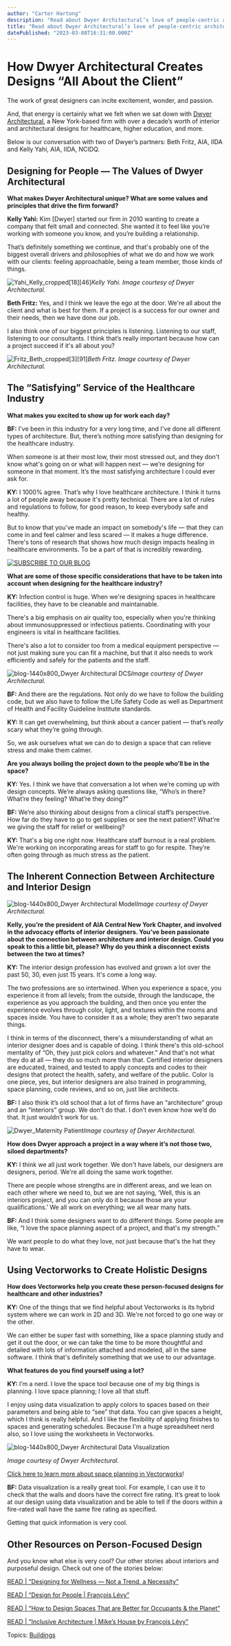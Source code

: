 ```yaml
---
author: "Carter Hartong"
description: "Read about Dwyer Architectural’s love of people-centric architectural design for industries like healthcare and higher education."
title: "Read about Dwyer Architectural’s love of people-centric architectural design for industries like healthcare and higher education." 
datePublished: "2023-03-08T16:31:00.000Z"
---
```

# How Dwyer Architectural Creates Designs “All About the Client”

The work of great designers can incite excitement, wonder, and passion.

And, that energy is certainly what we felt when we sat down with [Dwyer Architectural](https://www.dwyerarch.com/), a New York-based firm with over a decade’s worth of interior and architectural designs for healthcare, higher education, and more.

Below is our conversation with two of Dwyer’s partners: Beth Fritz, AIA, IIDA and Kelly Yahi, AIA, IIDA, NCIDQ.

## Designing for People — The Values of Dwyer Architectural

**What makes Dwyer Architectural unique? What are some values and principles that drive the firm forward?**

**Kelly Yahi:** Kim \[Dwyer\] started our firm in 2010 wanting to create a company that felt small and connected. She wanted it to feel like you’re working with someone you know, and you’re building a relationship.

That’s definitely something we continue, and that's probably one of the biggest overall drivers and philosophies of what we do and how we work with our clients: feeling approachable, being a team member, those kinds of things.

![Yahi_Kelly_cropped[18][46]](https://blog.vectorworks.net/hs-fs/hubfs/Blog%20Images/230302_Dwyer%20Architectural%20Interiors/Yahi_Kelly_cropped%5B18%5D%5B46%5D.jpg?width=500&height=489&name=Yahi_Kelly_cropped%5B18%5D%5B46%5D.jpg)_Kelly Yahi. Image courtesy of Dwyer Architectural._

**Beth Fritz:** Yes, and I think we leave the ego at the door. We're all about the client and what is best for them. If a project is a success for our owner and their needs, then we have done our job.

I also think one of our biggest principles is listening. Listening to our staff, listening to our consultants. I think that’s really important because how can a project succeed if it's all about you?

![Fritz_Beth_cropped[3][91]](https://blog.vectorworks.net/hs-fs/hubfs/Blog%20Images/230302_Dwyer%20Architectural%20Interiors/Fritz_Beth_cropped%5B3%5D%5B91%5D.jpg?width=500&height=558&name=Fritz_Beth_cropped%5B3%5D%5B91%5D.jpg)_Beth Fritz._ _Image courtesy of Dwyer Architectural._

## The “Satisfying” Service of the Healthcare Industry

**What makes you excited to show up for work each day?**

**BF:** I've been in this industry for a very long time, and I've done all different types of architecture. But, there’s nothing more satisfying than designing for the healthcare industry. 

When someone is at their most low, their most stressed out, and they don't know what's going on or what will happen next — we’re designing for someone in that moment. It’s the most satisfying architecture I could ever ask for. 

**KY:** I 1000% agree. That’s why I love healthcare architecture. I think it turns a lot of people away because it's pretty technical. There are a lot of rules and regulations to follow, for good reason, to keep everybody safe and healthy. 

But to know that you've made an impact on somebody's life — that they can come in and feel calmer and less scared — it makes a huge difference. There's tons of research that shows how much design impacts healing in healthcare environments. To be a part of that is incredibly rewarding.

[![SUBSCRIBE TO OUR BLOG](https://no-cache.hubspot.com/cta/default/3018241/cd91dbed-8a9b-40d9-907d-1f9be9ad08bd.png)](https://cta-redirect.hubspot.com/cta/redirect/3018241/cd91dbed-8a9b-40d9-907d-1f9be9ad08bd) 

**What are some of those specific considerations that have to be taken into account when designing for the healthcare industry?**

**KY:** Infection control is huge. When we're designing spaces in healthcare facilities, they have to be cleanable and maintainable. 

There's a big emphasis on air quality too, especially when you're thinking about immunosuppressed or infectious patients. Coordinating with your engineers is vital in healthcare facilities. 

There's also a lot to consider too from a medical equipment perspective — not just making sure you can fit a machine, but that it also needs to work efficiently and safely for the patients and the staff.

![blog-1440x800_Dwyer Architectural DCS](https://blog.vectorworks.net/hs-fs/hubfs/Blog%20Images/230302_Dwyer%20Architectural%20Interiors/blog-1440x800_Dwyer%20Architectural%20DCS.png?width=1440&height=800&name=blog-1440x800_Dwyer%20Architectural%20DCS.png)_Image courtesy of Dwyer Architectural._

**BF:** And there are the regulations. Not only do we have to follow the building code, but we also have to follow the Life Safety Code as well as Department of Health and Facility Guideline Institute standards.

**KY:** It can get overwhelming, but think about a cancer patient — that’s _really_ scary what they’re going through. 

So, we ask ourselves what we can do to design a space that can relieve stress and make them calmer.

**Are you always boiling the project down to the people who’ll be in the space?**

**KY:** Yes. I think we have that conversation a lot when we’re coming up with design concepts. We’re always asking questions like, “Who’s in there? What’re they feeling? What’re they doing?”

**BF:** We’re also thinking about designs from a clinical staff’s perspective. How far do they have to go to get supplies or see the next patient? What’re we giving the staff for relief or wellbeing?

**KY:** That's a big one right now. Healthcare staff burnout is a real problem. We're working on incorporating areas for staff to go for respite. They’re often going through as much stress as the patient.

## The Inherent Connection Between Architecture and Interior Design

![blog-1440x800_Dwyer Architectural Model](https://blog.vectorworks.net/hs-fs/hubfs/Blog%20Images/230302_Dwyer%20Architectural%20Interiors/blog-1440x800_Dwyer%20Architectural%20Model.png?width=1440&height=800&name=blog-1440x800_Dwyer%20Architectural%20Model.png)_Image courtesy of Dwyer Architectural._

**Kelly, you’re the president of AIA Central New York Chapter, and involved in the advocacy efforts of interior designers. You’ve been passionate about the connection between architecture and interior design. Could you speak to this a little bit, please? Why do you think a disconnect exists between the two at times?**

**KY:** The interior design profession has evolved and grown a lot over the past 50, 30, even just 15 years. It's come a long way. 

The two professions are so intertwined. When you experience a space, you experience it from all levels; from the outside, through the landscape, the experience as you approach the building, and then once you enter the experience evolves through color, light, and textures within the rooms and spaces inside. You have to consider it as a whole; they aren’t two separate things. 

I think in terms of the disconnect, there's a misunderstanding of what an interior designer does and is capable of doing. I think there's this old-school mentality of “Oh, they just pick colors and whatever.” And that's not what they do at all — they do so much more than that. Certified interior designers are educated, trained, and tested to apply concepts and codes to their designs that protect the health, safety, and welfare of the public. Color is one piece, yes, but interior designers are also trained in programming, space planning, code reviews, and so on, just like architects.

**BF:** I also think it’s old school that a lot of firms have an “architecture” group and an “interiors” group. We don’t do that. I don’t even know how we’d do that. It just wouldn’t work for us.

![Dwyer_Maternity Patient](https://blog.vectorworks.net/hs-fs/hubfs/Blog%20Images/230302_Dwyer%20Architectural%20Interiors/Dwyer_Maternity%20Patient.png?width=500&height=375&name=Dwyer_Maternity%20Patient.png)_Image courtesy of Dwyer Architectural._

**How does Dwyer approach a project in a way where it’s not those two, siloed departments?** 
  
**KY:** I think we all just work together. We don't have labels, our designers are designers, period. We're all doing the same work together.

There are people whose strengths are in different areas, and we lean on each other where we need to, but we are not saying, ‘Well, this is an interiors project, and you can only do it because those are your qualifications.’ We all work on everything; we all wear many hats.

**BF:** And I think some designers want to do different things. Some people are like, “I love the space planning aspect of a project, and that's my strength.”

We want people to do what they love, not just because that's the hat they have to wear.

## Using Vectorworks to Create Holistic Designs

**How does Vectorworks help you create these person-focused designs for healthcare and other industries?**

**KY:** One of the things that we find helpful about Vectorworks is its hybrid system where we can work in 2D and 3D. We're not forced to go one way or the other. 

We can either be super fast with something, like a space planning study and get it out the door, or we can take the time to be more thoughtful and detailed with lots of information attached and modeled, all in the same software. I think that's definitely something that we use to our advantage.

**What features do you find yourself using a lot?**

**KY:** I’m a nerd. I love the space tool because one of my big things is planning. I love space planning; I love all that stuff.

I enjoy using data visualization to apply colors to spaces based on their parameters and being able to “see” that data. You can give spaces a height, which I think is really helpful. And I like the flexibility of applying finishes to spaces and generating schedules. Because I'm a huge spreadsheet nerd also, so I love using the worksheets in Vectorworks.

![blog-1440x800_Dwyer Architectural Data Visualization](https://blog.vectorworks.net/hs-fs/hubfs/Blog%20Images/230302_Dwyer%20Architectural%20Interiors/blog-1440x800_Dwyer%20Architectural%20Data%20Visualization.png?width=1440&height=800&name=blog-1440x800_Dwyer%20Architectural%20Data%20Visualization.png)

_Image courtesy of Dwyer Architectural._

[Click here to learn more about space planning in Vectorworks](https://university.vectorworks.net/course/view.php?id=53)!

**BF:** Data visualization is a really great tool. For example, I can use it to check that the walls and doors have the correct fire rating. It’s great to look at our design using data visualization and be able to tell if the doors within a fire-rated wall have the same fire rating as specified. 

Getting that quick information is very cool.

## Other Resources on Person-Focused Design

And you know what else is very cool? Our other stories about interiors and purposeful design. Check out one of the stories below:

[READ | “Designing for Wellness — Not a Trend, a Necessity”](../../../net/vectorworks/blog/how-interiors-can-improve-health-and-wellness.html)

[READ | “Design for People | François Lévy”](../../../net/vectorworks/blog/an-architects-perspective-on-designing-for-people.html)

[READ | “How to Design Spaces That are Better for Occupants & the Planet”](../../../net/vectorworks/blog/sustainable-design-for-interiors-projects-using-time-saving-tools.html)

[READ | “Inclusive Architecture | Mike’s House by François Lévy”](../../../net/vectorworks/blog/inclusive-architecture-mikes-house-by-françois-lévy.html)

 Topics: [Buildings](https://blog.vectorworks.net/topic/buildings) 

 